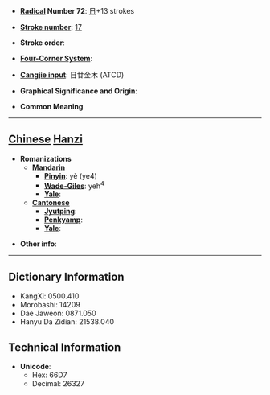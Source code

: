 * '''[[Wiktionary:Chinese radical index| Radical]] Number 72''': [[Wiktionary:Chinese radical index 日|日]]+13 strokes

* '''[[Wiktionary:Chinese total strokes index|Stroke number]]''': [[Wiktionary:Chinese total strokes index 17|17]]

* '''Stroke order''': 

* '''[[Wiktionary:Chinese four corner index|Four-Corner System]]''': 

* '''[[Wiktionary:Chinese Cangjie index|Cangjie input]]''': 日廿金木 (ATCD)

* '''Graphical Significance and Origin''': 

* '''Common Meaning'''

----

== [[Chinese]] [[Hanzi]] ==

* '''Romanizations'''
** '''[[Mandarin]]'''
*** '''[[Pinyin]]''': yè (ye4)
*** '''[[Wade-Giles]]''': yeh<sup>4</sup>
*** '''[[Yale]]''': 
** '''[[Cantonese]]'''
*** '''[[Jyutping]]''':
*** '''[[Penkyamp]]''': 
*** '''[[Yale]]''': 

* '''Other info''': 

----

== Dictionary Information ==

* KangXi: 0500.410
* Morobashi: 14209
* Dae Jaweon: 0871.050
* Hanyu Da Zidian: 21538.040

== Technical Information ==

* '''Unicode''':
** Hex: 66D7
** Decimal: 26327